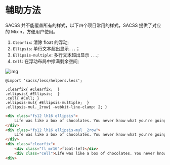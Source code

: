 # 辅助方法

SACSS 并不能覆盖所有的样式，以下四个项目常用的样式，SACSS 提供了对应的 Mixin，方便用户使用。

1. `Clearfix`: 清除 float 的浮动;
2. `Ellipsis`: 单行文本超出显示`...`；
3. `Ellipsis-multiple`: 多行文本超出显示 `...`;
4. `Cell`: 在浮动布局中撑满剩余空间;

![img](/img/demo.png)

``` less
@import 'sacss/less/helpers.less';

.clearfix{ #Clearfix;  }
.ellipsis{ #Ellipsis;  }
.cell{ #Cell; }
.ellipsis-mul{ #Ellipsis-multiple;  }
.ellipsis-mul._2row{ -webkit-line-clamp: 2; }
```

``` html
<div class="fs12 lh16 ellipsis">
    Life was like a box of chocolates. You never know what you're going to get.
</div>
<div class="fs12 lh16 ellipsis-mul _2row">
    Life was like a box of chocolates. You never know what you're going to get.
</div>
<div class="clearfix">
    <div class="fl mr16">float-left</div>
    <div class="cell">Life was like a box of chocolates. You never know what you're going to get.</div>
<div>
```
